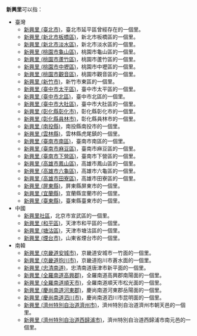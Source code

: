'''新興里'''可以指：
*臺灣
**[[新興里_(臺北市)|新興里 (臺北市)]]，臺北市延平區曾經存在的一個里。
**[[新興里_(新北市板橋區)|新興里 (新北市板橋區)]]，新北市板橋區的一個里。
**[[新興里_(新北市淡水區)|新興里 (新北市淡水區)]]，新北市淡水區的一個里。
**[[新興里_(桃園市龜山區)|新興里 (桃園市龜山區)]]，桃園市龜山區的一個里。
**[[新興里_(桃園市蘆竹區)|新興里 (桃園市蘆竹區)]]，桃園市蘆竹區的一個里。
**[[新興里_(桃園市中壢區)|新興里 (桃園市中壢區)]]，桃園市中壢區的一個里。
**[[新興里_(桃園市觀音區)|新興里 (桃園市觀音區)]]，桃園市觀音區的一個里。
**[[新興里_(新竹市)|新興里 (新竹市)]]，新竹市東區的一個里。
**[[新興里_(臺中市太平區)|新興里 (臺中市太平區)]]，臺中市太平區的一個里。
**[[新興里_(臺中市北區)|新興里 (臺中市北區)]]，臺中市北區的一個里。
**[[新興里_(臺中市大肚區)|新興里 (臺中市大肚區)]]，臺中市大肚區的一個里。
**[[新興里_(彰化縣彰化市)|新興里 (彰化縣彰化市)]]，彰化縣彰化市的一個里。
**[[新興里_(彰化縣員林市)|新興里 (彰化縣員林市)]]，彰化縣員林市的一個里。
**[[新興里_(南投縣)|新興里 (南投縣)]]，南投縣南投市的一個里。
**[[新興里_(雲林縣)|新興里 (雲林縣)]]，雲林縣虎尾鎮的一個里。
**[[新興里_(臺南市南區)|新興里 (臺南市南區)]]，臺南市南區的一個里。
**[[新興里_(臺南市麻豆區)|新興里 (臺南市麻豆區)]]，臺南市麻豆區的一個里。
**[[新興里_(臺南市下營區)|新興里 (臺南市下營區)]]，臺南市下營區的一個里。
**[[新興里_(高雄市鳳山區)|新興里 (高雄市鳳山區)]]，高雄市鳳山區的一個里。
**[[新興里_(高雄市六龜區)|新興里 (高雄市六龜區)]]，高雄市六龜區的一個里。
**[[新興里_(高雄市田寮區)|新興里 (高雄市田寮區)]]，高雄市田寮區的一個里。
**[[新興里_(屏東縣)|新興里 (屏東縣)]]，屏東縣屏東市的一個里。
**[[新興里_(宜蘭縣)|新興里 (宜蘭縣)]]，宜蘭縣宜蘭市的一個里。
**[[新興里_(臺東縣)|新興里 (臺東縣)]]，臺東縣臺東市的一個里。
*中國
**[[新興里社區|新興里社區]]，北京市宣武區的一個里。
**[[新興里_(和平區)|新興里 (和平區)]]，天津市和平區的一個里。
**[[新興里_(塘沽區)|新興里 (塘沽區)]]，天津市塘沽區的一個里。
**[[新興里_(煙台市)|新興里 (煙台市)]]，山東省煙台市的一個里。
*南韓
**[[新興里_(京畿道安城市)|新興里 (京畿道安城市)]]，京畿道安城市一竹面的一個里。
**[[新興里_(京畿道抱川市)|新興里 (京畿道抱川市)]]，京畿道抱川市蒼水面的一個里。
**[[新興里_(忠清南道)|新興里 (忠清南道)]]，忠清南道唐津市新平面的一個里。
**[[新興里_(全羅南道高興郡)|新興里 (全羅南道高興郡)]]，全羅南道高興郡南陽面的一個里。
**[[新興里_(全羅南道順天市)|新興里 (全羅南道順天市)]]，全羅南道順天市松光面的一個里。
**[[新興里_(慶尚南道河東郡)|新興里 (慶尚南道河東郡)]]，慶尚南道河東郡岳陽面的一個里。
**[[新興里_(慶尚南道泗川市)|新興里 (慶尚南道泗川市)]]，慶尚南道泗川市昆明面的一個里。
**[[新興里_(濟州特別自治道濟州市)|新興里 (濟州特別自治道濟州市)]]，濟州特別自治道濟州市朝天邑的一個里。
**[[新興里_(濟州特別自治道西歸浦市)|新興里 (濟州特別自治道西歸浦市)]]，濟州特別自治道西歸浦市南元邑的一個里。

{{disambig|H|Cat=三字地名消歧義}}
